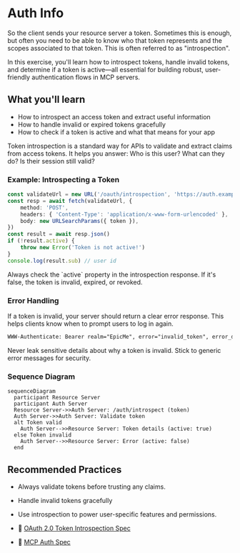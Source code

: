 # Auth Info

<EpicVideo url="https://www.epicai.pro/workshops/day-7-8-mcp-auth/intro-to-auth-info~3k9ug" />

So the client sends your resource server a token. Sometimes this is enough, but often you need to be able to know who that token represents and the scopes associated to that token. This is often referred to as "introspection".

In this exercise, you'll learn how to introspect tokens, handle invalid tokens, and determine if a token is active—all essential for building robust, user-friendly authentication flows in MCP servers.

## What you'll learn

- How to introspect an access token and extract useful information
- How to handle invalid or expired tokens gracefully
- How to check if a token is active and what that means for your app

<callout-info>
	Token introspection is a standard way for APIs to validate and extract claims
	from access tokens. It helps you answer: Who is this user? What can they do?
	Is their session still valid?
</callout-info>

### Example: Introspecting a Token

```ts
const validateUrl = new URL('/oauth/introspection', 'https://auth.example.com')
const resp = await fetch(validateUrl, {
	method: 'POST',
	headers: { 'Content-Type': 'application/x-www-form-urlencoded' },
	body: new URLSearchParams({ token }),
})
const result = await resp.json()
if (!result.active) {
	throw new Error('Token is not active!')
}
console.log(result.sub) // user id
```

<callout-success>
	Always check the `active` property in the introspection response. If it's
	false, the token is invalid, expired, or revoked.
</callout-success>

### Error Handling

If a token is invalid, your server should return a clear error response. This helps clients know when to prompt users to log in again.

```txt filename="response.txt"
WWW-Authenticate: Bearer realm="EpicMe", error="invalid_token", error_description="The access token is invalid or expired.", resource_metadata=https://example.com/.well-known/oauth-protected-resource/mcp
```

<callout-warning>
	Never leak sensitive details about why a token is invalid. Stick to generic
	error messages for security.
</callout-warning>

### Sequence Diagram

```mermaid
sequenceDiagram
  participant Resource Server
  participant Auth Server
  Resource Server->>Auth Server: /auth/introspect (token)
  Auth Server->>Auth Server: Validate token
  alt Token valid
    Auth Server-->>Resource Server: Token details (active: true)
  else Token invalid
    Auth Server-->>Resource Server: Error (active: false)
  end
```

## Recommended Practices

- Always validate tokens before trusting any claims.
- Handle invalid tokens gracefully
- Use introspection to power user-specific features and permissions.

- 📜 [OAuth 2.0 Token Introspection Spec](https://datatracker.ietf.org/doc/html/rfc7662)
- 📜 [MCP Auth Spec](https://modelcontextprotocol.io/specification/2025-06-18/basic/authorization)
